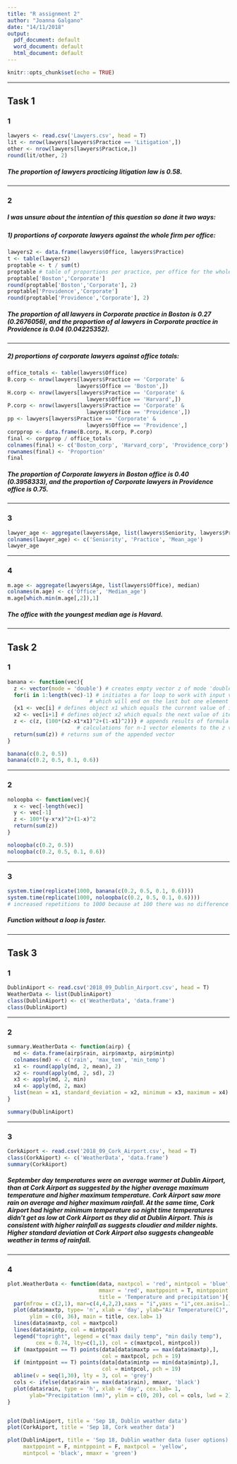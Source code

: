 ```yaml
---
title: "R assignment 2"
author: "Joanna Galgano"
date: "14/11/2018"
output:
  pdf_document: default
  word_document: default
  html_document: default
---
```


```r
knitr::opts_chunk$set(echo = TRUE)
```

---

## Task 1

### 1

```r
lawyers <- read.csv('Lawyers.csv', head = T)
lit <- nrow(lawyers[lawyers$Practice == 'Litigation',])
other <- nrow(lawyers[lawyers$Practice,])
round(lit/other, 2)
```

##### The proportion of lawyers practicing litigation law is 0.58.

---

### 2
##### I was unsure about the intention of this question so done it two ways:

##### 1) proportions of corporate lawyers against the whole firm per office:
```r
lawyers2 <- data.frame(lawyers$Office, lawyers$Practice)
t <- table(lawyers2)
proptable <- t / sum(t)
proptable # table of proportions per practice, per office for the whole firm
proptable['Boston','Corporate'] 
round(proptable['Boston','Corporate'], 2) 
proptable['Providence','Corporate']
round(proptable['Providence','Corporate'], 2)
```

##### The proportion of all lawyers in Corporate practice in Boston is 0.27 (0.2676056), and the proportion of al lawyers in Corporate practice in Providence is 0.04 (0.04225352).

---

##### 2) proportions of corporate lawyers against office totals:
```r
office_totals <- table(lawyers$Office)
B.corp <- nrow(lawyers[lawyers$Practice == 'Corporate' & 
                      lawyers$Office == 'Boston',])
H.corp <- nrow(lawyers[lawyers$Practice == 'Corporate' & 
                         lawyers$Office == 'Harvard',])
P.corp <- nrow(lawyers[lawyers$Practice == 'Corporate' & 
                         lawyers$Office == 'Providence',])
pp <- lawyers[lawyers$Practice == 'Corporate' & 
                         lawyers$Office == 'Providence',]
corpprop <- data.frame(B.corp, H.corp, P.corp)
final <- corpprop / office_totals
colnames(final) <- c('Boston_corp', 'Harvard_corp', 'Providence_corp')
rownames(final) <- 'Proportion'
final
```

##### The proportion of Corporate lawyers in Boston office is 0.40 (0.3958333), and the proportion of Corporate lawyers in Providence office is 0.75.

---

### 3
```r
lawyer_age <- aggregate(lawyers$Age, list(lawyers$Seniority, lawyers$Practice), mean)
colnames(lawyer_age) <- c('Seniority', 'Practice', 'Mean_age')
lawyer_age
```

---

### 4
```r
m.age <- aggregate(lawyers$Age, list(lawyers$Office), median)
colnames(m.age) <- c('Office', 'Median_age')
m.age[which.min(m.age[,2]),1] 
```

##### The office with the youngest median age is Havard.

---

## Task 2

### 1

```r
banana <- function(vec){
  z <- vector(mode = 'double') # creates empty vector z of mode 'double'
  for(i in 1:length(vec)-1) # initiates a for loop to work with input vector 
                          # which will end on the last but one element
  {x1 <- vec[i] # defines object x1 which equals the current value of iteration
  x2 <- vec[i+1] # defines object x2 which equals the next value of iteration
  z <- c(z, (100*(x2-x1*x1)^2+(1-x1)^2))} # appends results of formula 
                      # calculations for n-1 vector elements to the z vector
  return(sum(z)) # returns sum of the appended vector
}   

banana(c(0.2, 0.5))
banana(c(0.2, 0.5, 0.1, 0.6))
```

---

### 2
```r
noloopba <- function(vec){
  x <- vec[-length(vec)]
  y <- vec[-1]
  z <- 100*(y-x*x)^2+(1-x)^2
  return(sum(z))
}

noloopba(c(0.2, 0.5))
noloopba(c(0.2, 0.5, 0.1, 0.6))
```

---

### 3
```r
system.time(replicate(1000, banana(c(0.2, 0.5, 0.1, 0.6))))
system.time(replicate(1000, noloopba(c(0.2, 0.5, 0.1, 0.6))))
# increased repetitions to 1000 because at 100 there was no difference
```
##### Function without a loop is faster.

---

## Task 3

### 1
```r
DublinAiport <- read.csv('2018_09_Dublin_Airport.csv', head = T)
WeatherData <- list(DublinAiport)
class(DublinAiport) <- c('WeatherData', 'data.frame')
class(DublinAiport)
```

---

### 2
```r
summary.WeatherData <- function(airp) {
  md <- data.frame(airp$rain, airp$maxtp, airp$mintp)
  colnames(md) <- c('rain', 'max_tem', 'min_temp')
  x1 <- round(apply(md, 2, mean), 2)
  x2 <- round(apply(md, 2, sd), 2)
  x3 <- apply(md, 2, min)
  x4 <- apply(md, 2, max)
  list(mean = x1, standard_deviation = x2, minimum = x3, maximum = x4)
}

summary(DublinAiport)
```

---

### 3
```r
CorkAiport <- read.csv('2018_09_Cork_Airport.csv', head = T)
class(CorkAiport) <- c('WeatherData', 'data.frame')
summary(CorkAiport)
```

##### September day temperatures were on average warmer at Dublin Airport, than at Cork Airport as suggested by the higher average maximum temperature and higher maximum temperature. Cork Airport saw more rain on average and higher maximum rainfall. At the same time, Cork Airport had higher minimum temperature so night time temperatures didn't get as low at Cork Airport as they did at Dublin Airport. This is consistent with higher rainfall as suggests cloudier and milder nights. Higher standard deviation at Cork Airport also suggests changeable weather in terms of rainfall. 

---

### 4
```r
plot.WeatherData <- function(data, maxtpcol = 'red', mintpcol = 'blue', 
                             mmaxr = 'red', maxtppoint = T, mintppoint = T, 
                             title = 'Temperature and precipitation'){
  par(mfrow = c(2,1), mar=c(4,4,2,2),xaxs = "i",yaxs = "i",cex.axis=1.3,cex.lab=1.4)
  plot(data$maxtp, type= 'n', xlab = 'day', ylab="Air Temperature(C)", 
       ylim = c(0, 36), main = title, cex.lab= 1)
  lines(data$maxtp, col = maxtpcol)
  lines(data$mintp, col = mintpcol)
  legend("topright", legend = c("max daily temp", "min daily temp"), 
         cex = 0.74, lty=c(1,1), col = c(maxtpcol, mintpcol))
  if (maxtppoint == T) points(data[data$maxtp == max(data$maxtp),],  
                              col = maxtpcol, pch = 19)
  if (mintppoint == T) points(data[data$mintp == min(data$mintp),],  
                              col = mintpcol, pch = 19)
  abline(v = seq(1,30), lty = 3, col = 'grey')
  cols <- ifelse(data$rain == max(data$rain), mmaxr, 'black')
  plot(data$rain, type = 'h', xlab = 'day', cex.lab= 1,
       ylab="Precipitation (mm)", ylim = c(0, 20), col = cols, lwd = 2)
}


plot(DublinAiport, title = 'Sep 18, Dublin weather data')
plot(CorkAiport, title = 'Sep 18, Cork weather data')

plot(DublinAiport, title = 'Sep 18, Dublin weather data (user options)', 
     maxtppoint = F, mintppoint = F, maxtpcol = 'yellow', 
     mintpcol = 'black', mmaxr = 'green')
```




